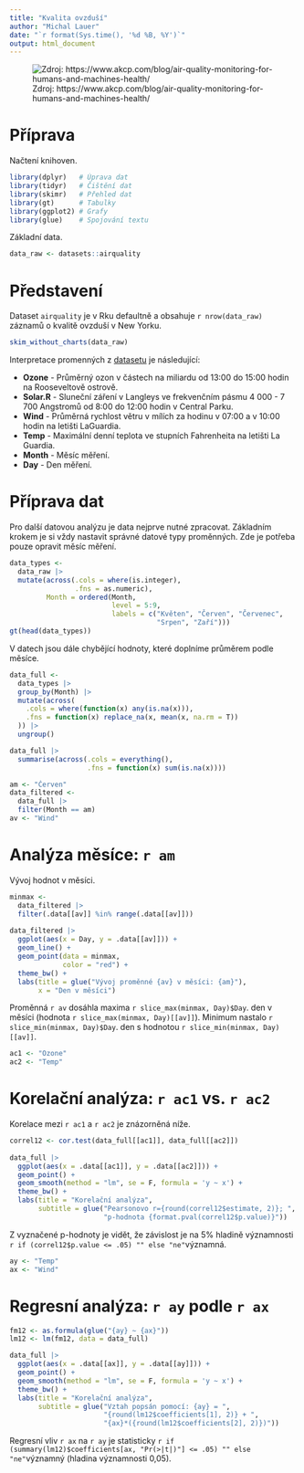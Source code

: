 ---
title: "Kvalita ovzduší"
author: "Michal Lauer"
date: "`r format(Sys.time(), '%d %B, %Y')`"
output: html_document
---

![Zdroj: https://www.akcp.com/blog/air-quality-monitoring-for-humans-and-machines-health/](https://www.akcp.com/wp-content/uploads/2021/03/air-quality-1600x1000-1-1024x538.jpg)

# Příprava

Načtení knihoven.

```{r warning=FALSE, message=FALSE}
library(dplyr)   # Úprava dat
library(tidyr)   # Čištění dat
library(skimr)   # Přehled dat
library(gt)      # Tabulky
library(ggplot2) # Grafy
library(glue)    # Spojování textu
```

Základní data.

```{r }
data_raw <- datasets::airquality
```


# Představení

Dataset `airquality` je v Rku defaultně a obsahuje `r nrow(data_raw)` záznamů o kvalitě ovzduší v New Yorku.

```{r }
skim_without_charts(data_raw)
```

Interpretace promenných z <a href="https://www.rdocumentation.org/packages/datasets/versions/3.6.2/topics/airquality" target="_blank">datasetu</a> je následující:

- **Ozone** - Průměrný ozon v částech na miliardu od 13:00 do 15:00 hodin na Rooseveltově ostrově.
- **Solar.R** - Sluneční záření v Langleys ve frekvenčním pásmu 4 000 - 7 700 Angstromů od 8:00 do 12:00 hodin v Central Parku.
- **Wind** - Průměrná rychlost větru v mílích za hodinu v 07:00 a v 10:00 hodin na letišti LaGuardia.
- **Temp** - Maximální denní teplota ve stupních Fahrenheita na letišti La Guardia.
- **Month** - Měsíc měření.
- **Day** - Den měření.

# Příprava dat

Pro další datovou analýzu je data nejprve nutné zpracovat. Základním krokem
je si vždy nastavit správné datové typy proměnných. Zde je potřeba pouze
opravit měsíc měření.

```{r }
data_types <-
  data_raw |> 
  mutate(across(.cols = where(is.integer),
                .fns = as.numeric),
         Month = ordered(Month,
                         level = 5:9,
                         labels = c("Květen", "Červen", "Červenec",
                                    "Srpen", "Zaří")))
gt(head(data_types))
```

V datech jsou dále chybějící hodnoty, které doplníme průměrem podle 
měsíce.

```{r }
data_full <-
  data_types |> 
  group_by(Month) |> 
  mutate(across(
    .cols = where(function(x) any(is.na(x))),
    .fns = function(x) replace_na(x, mean(x, na.rm = T))
  )) |> 
  ungroup()

data_full |> 
  summarise(across(.cols = everything(),
                   .fns = function(x) sum(is.na(x))))
```

```{r include=F}
am <- "Červen"
data_filtered <-
  data_full |> 
  filter(Month == am)
av <- "Wind"
```

# Analýza měsíce: `r am`

Vývoj hodnot v měsíci.

```{r }
minmax <-
  data_filtered |>
  filter(.data[[av]] %in% range(.data[[av]]))
  
data_filtered |> 
  ggplot(aes(x = Day, y = .data[[av]])) +
  geom_line() +
  geom_point(data = minmax,
             color = "red") +
  theme_bw() +
  labs(title = glue("Vývoj proměnné {av} v měsíci: {am}"),
       x = "Den v měsíci")
```

Proměnná `r av` dosáhla maxima `r slice_max(minmax, Day)$Day`. den v
měsíci (hodnota `r slice_max(minmax, Day)[[av]]`). Minimum nastalo 
`r slice_min(minmax, Day)$Day`. den s hodnotou `r slice_min(minmax, Day)[[av]]`.

```{r include=FALSE}
ac1 <- "Ozone"
ac2 <- "Temp"
```

# Korelační analýza: ``r ac1`` vs. ``r ac2``

Korelace mezi ``r ac1`` a ``r ac2`` je znázorněná níže.

```{r }
correl12 <- cor.test(data_full[[ac1]], data_full[[ac2]])
  
data_full |> 
  ggplot(aes(x = .data[[ac1]], y = .data[[ac2]])) +
  geom_point() +
  geom_smooth(method = "lm", se = F, formula = 'y ~ x') +
  theme_bw() +
  labs(title = "Korelační analýza",
       subtitle = glue("Pearsonovo r={round(correl12$estimate, 2)}; ",
                       "p-hodnota {format.pval(correl12$p.value)}"))
```

Z vyznačené p-hodnoty je vidět, že závislost je na 5% hladině významnosti
`r if (correl12$p.value <= .05) "" else "ne"`významná.

```{r include=FALSE}
ay <- "Temp"
ax <- "Wind"
```


# Regresní analýza: ``r ay`` podle ``r ax``

```{r }
fm12 <- as.formula(glue("{ay} ~ {ax}"))
lm12 <- lm(fm12, data = data_full)

data_full |> 
  ggplot(aes(x = .data[[ax]], y = .data[[ay]])) +
  geom_point() +
  geom_smooth(method = "lm", se = F, formula = 'y ~ x') +
  theme_bw() +
  labs(title = "Korelační analýza",
       subtitle = glue("Vztah popsán pomocí: {ay} = ",
                       "{round(lm12$coefficients[1], 2)} + ",
                       "{ax}*({round(lm12$coefficients[2], 2)})"))
```

Regresní vliv ``r ax`` na ``r ay`` je statisticky
`r if (summary(lm12)$coefficients[ax, "Pr(>|t|)"] <= .05) "" else "ne"`významný
(hladina významnosti 0,05).